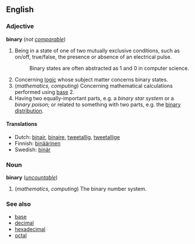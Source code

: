 ==English==
===Adjective===
'''binary''' (''not [[comparable]]'')

#Being in a state of one of two mutually exclusive conditions, such as on/off, true/false, the presence or absence of an electrical pulse.
#:Binary states are often abstracted as 1 and 0 in computer science.
#Concerning [[logic]] whose subject matter concerns binary states.
#(''mathematics, computing'') Concerning mathematical calculations performed using [[base]] 2.
#Having two equally-important parts,  e.g. a ''binary star system'' or a ''binary poison''; or related to something with two parts, e.g. the [[binary distribution]].

====Translations====
*Dutch: [[binair]], [[binaire]], [[tweetallig]], [[tweetallige]]
*Finnish: [[binäärinen]]
*Swedish: [[binär]]

===Noun===
'''binary''' (''[[uncountable]]'')

#(''mathematics, computing'') The binary number system.

===See also===
*[[base]]
*[[decimal]]
*[[hexadecimal]]
*[[octal]]